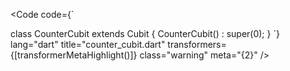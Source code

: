 
<Code
  code={`

  class CounterCubit extends Cubit<int> {
    CounterCubit() : super(0);
  }
`}
	lang="dart"
	title="counter_cubit.dart"
	transformers={[transformerMetaHighlight()]}
	class="warning"
	meta="{2}"
/>


